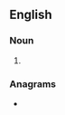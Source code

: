 {{also|zepto-metres}}

==English==

===Noun===
{{head|en|noun plural form}}

# {{plural of|zeptometre|lang=en}}

===Anagrams===
* {{l|en|zeptometers}}